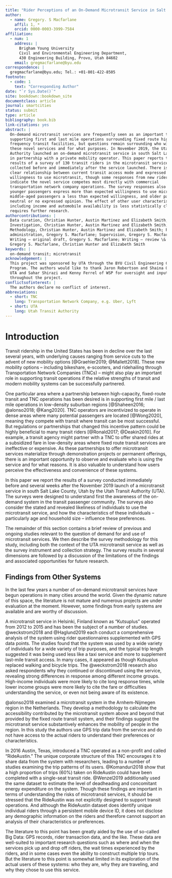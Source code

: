 ```yaml
---
title: "Rider Perceptions of an On-Demand Microtransit Service in Salt Lake County, Utah"
author:
  - name: Gregory. S Macfarlane
    affil: 1, *
    orcid: 0000-0003-3999-7584
affiliation:
  - num: 1
    address: |
      Brigham Young University
      Civil and Environmental Engineering Department, 
      430 Engineering Building, Provo, Utah 84602
    email: gregmacfarlane@byu.edu
correspondence: |
  gregmacfarlane@byu.edu; Tel.: +01-801-422-8505
footnote:
  - code: 1
    text: "Corresponding Author"
date: "`r Sys.Date()`"
site: bookdown::bookdown_site
documentclass: article
journal: smartcities
status: submit
type: article
bibliography: book.bib
link-citations: yes
abstract: |
  On-demand microtransit services are frequently seen as an important tool in
  supporting first and last mile operations surrounding fixed route high
  frequency transit facilities, but questions remain surrounding who will use
  these novel services and for what purposes. In November 2019, the Utah Transit
  Authority launched an on-demand microtransit service in south Salt Lake County
  in partnership with a private mobility operator. This paper reports the
  results of a survey of 130 transit riders in the microtransit service area
  collected before and immediately after the service launched. There is not a
  clear relationship between current transit access mode and expressed
  willingness to use microtransit, though some responses from new riders
  indicate the novel service competes most directly with commercial
  transportation network company operations. The survey responses also reveal
  younger passengers express more than expected willingness to use microtransit,
  middle-aged passengers a less than expected willingness, and older passengers
  neutral or no expressed opinion. The effect of other user characteristics
  including income and automobile availability is less statistically clear and
  requires further research.
authorcontributions: |
  Data curation, Christian Hunter, Austin Martinez and Elizabeth Smith;
  Investigation, Christian Hunter, Austin Martinez and Elizabeth Smith;
  Methodology, Christian Hunter, Austin Martinez and Elizabeth Smith; Project
  administration, Gregory S. Macfarlane; Supervision, Gregory S. Macfarlane;
  Writing – original draft, Gregory S. Macfarlane; Writing – review \& editing,
  Gregory S. Macfarlane, Christian Hunter and Elizabeth Smith
keywords: |
  on-demand transit; microtransit
acknowledgement: |
  This project was sponsored by UTA through the BYU Civil Engineering Capstone
  Program. The authors would like to thank Jaron Robertson and Shaina Quinn of
  UTA and Sahar Shirazi and Kenny Ferrel of WSP for oversight and input
  throughout the project.
conflictsofinterest: |
  The authors declare no conflict of interest.
abbreviations:
  - short: TNC
    long: Transportation Network Company, e.g. Uber, Lyft
  - short: UTA
    long: Utah Transit Authority
---
```


# Introduction {#intro}


Transit ridership in the United States has been in decline over the last several
years, with underlying causes ranging from service cuts to the advent of new
mobility options [@Graehler2019; @Mallett2018]. These new mobility options –
including bikeshare, e-scooters, and ridehailing through Transportation Network
Companies (TNCs) – might also play an important role in supporting transit
operations if the relative strengths of transit and modern mobility systems can
be successfully partnered.

One particular area where a partnership between high-capacity, fixed-route
transit and TNC operations has been desired is in supporting first mile / last
mile operations in low-density suburban regions [@Shaheen2016; @alonso2018;
@Kang2020]. TNC operators are incentivized to operate in dense areas where many
potential passengers are located [@Wong2020], meaning they compete with transit
where transit can be most successful. But regulations or partnerships that
changed this incentive pattern could be highly beneficial to many transit riders
[@Ronald2017; @Deakin2010]. For example, a transit agency might partner with a
TNC to offer shared rides at a subsidized fare in low-density areas where fixed
route transit services are ineffective or expensive. As these partnerships to
offer microtransit services materialize through demonstration projects or
permanent offerings, there is an important opportunity to observe and evaluate
who is using the service and for what reasons. It is also valuable to understand
how users perceive the effectiveness and convenience of these systems.

In this paper we report the results of a survey conducted immediately before and
several weeks after the November 2019 launch of a microtransit service in south
Salt Lake County, Utah by the Utah Transit Authority (UTA). The surveys were
designed to understand first the awareness of the on-demand system in the
transit passenger community. The surveys also consider the stated and revealed
likeliness of individuals to use the microtransit service, and how the
characteristics of these individuals – particularly age and household size –
influence these preferences.

The remainder of this section contains a brief review of previous and ongoing
studies relevant to the question of demand for and use of microtransit services.
We then describe the survey methodology for this study, including both the
context of the UTA microtransit service as well as the survey instrument and
collection strategy. The survey results in several dimensions are followed by a
discussion of the limitations of the findings and associated opportunities for
future research.


## Findings from Other Systems

In the last few years a number of on-demand microtransit services have begun
operations in many cities around the world. Given the dynamic nature of this
space, the literature is not mature and numerous projects are under evaluation
at the moment. However, some findings from early systems are available and are
worthy of discussion.

A microtransit service in Helsinki, Finland known as “Kutsuplus” operated from
2012 to 2015 and has been the subject of a number of studies. @weckstrom2018 and
@Haglund2019 each conduct a comprehensive analysis of the system using rider
questionnaires supplemented with GPS data points. The studies found that the
system was used by a wide variety of individuals for a wide variety of trip
purposes, and the typical trip length suggested it was being used less like a
taxi service and more to supplement last-mile transit access. In many cases, it
appeared as though Kutsuplus replaced walking and bicycle trips. The
@weckstrom2018 research also asked respondents why they continued or
discontinued using the service, revealing strong differences in response among
different income groups. High-income individuals were more likely to cite long
response times, while lower income groups were more likely to cite the fare or
difficulties understanding the service, or even not being aware of its
existence.

@alonso2018 examined a microtransit system in the Arnhem-Nijmegen region in the
Netherlands. They develop a methodology to calculate the accessibility
contributed by the microtransit system above and beyond that provided by the
fixed route transit system, and their findings suggest the microtransit
service substantively enhances the mobility of people in the region. In this
study the authors use GPS trip data from the service and do not have access to
the actual riders to understand their preferences or characteristics.

In 2016 Austin, Texas, introduced a TNC operated as a non-profit and called
“RideAustin.” The unique corporate structure of this TNC encourages it to share
data from the system with researchers, leading to a number of studies examining
the trip patterns of its users. @Komanduri2018 show that a high proportion of
trips (60\%) taken on RideAustin could have been completed with a single-seat
transit ride. @Wenzel2019 additionally used the same dataset to estimate the
level of deadheading and concomitant energy expenditure on the system. Though
these findings are important in terms of understanding the risks of microtransit
services, it should be stressed that the RideAustin was not explicitly designed
to support transit operations. And although the RideAustin dataset does identify
unique individual riders through a persistent mobile device ID, it does not
disclose any demographic information on the riders and therefore cannot support
an analysis of their characteristics or preferences.

The literature to this point has been greatly aided by the use of so-called Big
Data: GPS records, rider transaction data, and the like. These data are
well-suited to important research questions such as where and when the services
pick up and drop off riders, the wait times experienced by the riders, and in
some cases even the ability to construct multiple trip tours. But the literature
to this point is somewhat limited in its exploration of the actual users of
these systems: who they are, why they are traveling, and why they chose to use
this service.